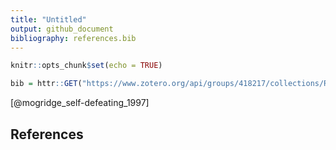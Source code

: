 ```yaml
---
title: "Untitled"
output: github_document
bibliography: references.bib
---
```


```r
knitr::opts_chunk$set(echo = TRUE)
```

```r
bib = httr::GET("https://www.zotero.org/api/groups/418217/collections/RXVSSSMD/items/top?limit=100&format=bibtex&v=1", httr::write_disk("references.bib", overwrite = T))
```

[@mogridge_self-defeating_1997]

## References